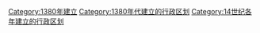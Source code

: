 {{Cat topic in year| topic=建立的行政区划|year=1380}}
[[Category:1380年建立|Category:1380年建立]]
[[Category:1380年代建立的行政区划|Category:1380年代建立的行政区划]]
[[Category:14世纪各年建立的行政区划|Category:14世纪各年建立的行政区划]]